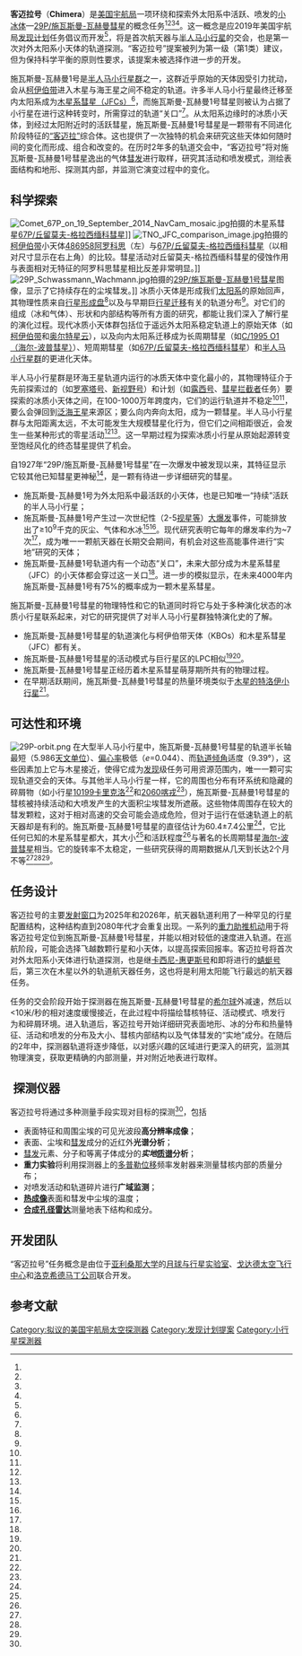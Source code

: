 {{Infobox spaceflight |auto=all
| name                  = 客迈拉号
| names_list            = 
| image                 = Chimera Discovery Mission Concept.png
| image_caption         = 通往半人马小行星和形成小天体秘密之门
| image_size            = 375px

| mission_type          = [[半人马小行星|半人马小行星轨道器]] 
| operator              = [[美国宇航局|美国宇航局]]
| website               = 
| mission_duration      = ''>为期2年的轨道探索''
 
| manufacturer          = [[洛克希德·马丁|洛克希德·马丁公司]] <ref name="Harris2019EPSC" />
| dimensions            = 
| power                 = 
| launch_date           = 2025年-2026年(计划)<ref name="Harris2019EPSC" />

| instruments           = 可见光和热成像仪、质谱仪及红外光谱仪、雷达<ref name="Harris2019EPSC" />

| programme             = [[发现计划|发现计划]]
| previous_mission      = 
}}
'''客迈拉号'''（'''Chimera'''）是[[美国国家航空航天局|美国宇航局]]一项环绕和探索外太阳系中活跃、喷发的[[太阳系小天体|小冰体]]—[[29P/施瓦斯曼-瓦赫曼彗星|29P/施瓦斯曼-瓦赫曼彗星]]的概念任务<ref name="Harris2019EPSC" /><ref name="Harris2019AGU" /><ref name="Wall2019Space" /><ref name="Kornfeld2019" />。这一概念是应2019年美国宇航局[[发现计划|发现计划]]任务倡议而开发<ref name="Discovery2019" />，将是首次航天器与[[半人马小行星|半人马小行星]]的交会，也是第一次对外太阳系小天体的轨道探测。“客迈拉号”提案被列为第一级（第1类）建议，但为保持科学平衡的原则性要求，该提案未被选择作进一步的开发。

施瓦斯曼-瓦赫曼1号是[[半人马小行星|半人马小行星群]]之一，这群近乎原始的天体因受引力扰动，会从[[柯伊伯带|柯伊伯带]]进入木星与海王星之间不稳定的轨道。许多半人马小行星最终迁移至内太阳系成为[[彗星#短周期|木星系彗星（JFCs）]]<ref name="DuncanLevison1997" />，而施瓦斯曼-瓦赫曼1号彗星则被认为占据了小行星在进行这种转变时，所需穿过的轨道“关口”<ref name="Sarid2019" />。从太阳系边缘时的冰质小天体，到经过太阳附近时的活跃彗星，施瓦斯曼-瓦赫曼1号彗星是一颗带有不同进化阶段特征的[[客迈拉|“客迈拉”]]综合体。这也提供了一次独特的机会来研究这些天体如何随时间的变化而形成、组合和改变的。在历时2年多的轨道交会中，“客迈拉号”将对施瓦斯曼-瓦赫曼1号彗星逸出的气体[[彗发|彗发]]进行取样，研究其活动和喷发模式，测绘表面结构和地形、探测其内部，并监测它演变过程中的变化。

== 科学探索 ==
[[File:Comet_67P_on_19_September_2014_NavCam_mosaic.jpg|thumbnail]]拍摄的木星系彗星[[丘留莫夫-格拉西缅科彗星|67P/丘留莫夫-格拉西缅科彗星]]]]
[[File:TNO_JFC_comparison_image.jpg|thumbnail]]拍摄的[[柯伊伯带|柯伊伯带]]小天体[[小行星486958|486958阿罗科思]]（左）与[[丘留莫夫-格拉西缅科彗星|67P/丘留莫夫-格拉西缅科彗星]]（以相对尺寸显示在右上角）的比较。彗星活动对丘留莫夫-格拉西缅科彗星的侵蚀作用与表面相对无特征的阿罗科思彗星相比反差非常明显。]] 
[[File:29P_Schwassmann_Wachmann.jpg|thumbnail]]拍摄的[[29P/施瓦斯曼-瓦赫曼彗星|29P/施瓦斯曼-瓦赫曼1号彗星]]图像，显示了它持续存在的尘埃彗发。]]
冰质小天体是形成我们[[太阳系|太阳系]]的原始回声，其物理性质来自[[星周盘|行星形成盘]]<ref name="Willacy2015" />以及与早期巨[[行星迁移|行星迁移]]有关的轨道分布<ref name="Tsiganis2005" />。对它们的组成（冰和气体）、形状和内部结构等所有方面的研究，都能让我们深入了解行星的演化过程。现代冰质小天体群包括位于遥远外太阳系稳定轨道上的原始天体（如[[柯伊伯带|柯伊伯带]]和[[奥尔特星云|奥尔特星云]]），以及向内太阳系迁移成为长周期彗星（如[[海尔-博普彗星|C/1995 O1（海尔-波普彗星）]]）、短周期彗星（如[[丘留莫夫-格拉西缅科彗星|67P/丘留莫夫-格拉西缅科彗星]]）和[[半人马小行星|半人马小行星群]]的更进化天体。

半人马小行星群是环海王星轨道内运行的冰质天体中变化最小的，其物理特征介于先前探索过的（如[[罗塞塔号|罗塞塔号]]、[[新视野号|新视野号]]）和计划（如[[露西号|露西号]]、[[彗星拦截者|彗星拦截者]]任务）要探索的冰质小天体之间，在100-1000万年跨度内，它们的运行轨道并不稳定<ref name=Sarid2019 /><ref name="TiscarenoMalhotra2003" />，要么会弹回到[[海王星外天体|泛海王星]]来源区；要么向内奔向太阳，成为一颗彗星。半人马小行星群与太阳距离太远，不太可能发生大规模彗星化行为，但它们之间相距很近，会发生一些某种形式的零星活动<ref name="Jewitt2009" /><ref name="Wierzchos2017" />。这一早期过程为探索冰质小行星从原始起源转变至饱经风化的终态彗星提供了机会。 

自1927年“29P/施瓦斯曼-瓦赫曼1号彗星”在一次爆发中被发现以来，其特征显示它较其他已知彗星更神秘<ref name="VanBiesbroeck1928" />，是一颗有待进一步详细研究的彗星。
* 施瓦斯曼-瓦赫曼1号为外太阳系中最活跃的小天体，也是已知唯一“持续”活跃的半人马小行星；
* 施瓦斯曼-瓦赫曼1号产生过一次世纪性（2-5[[视星等|视星等]]）[https://www.youtube.com/watch?v=Hcq3mK2d7tE 大爆发]事件，可能排放出了≥10<sup>9</sup>千克的灰尘、气体和水冰<ref name="Schambeau2017" /><ref name="Wierzchos2017" />。现代研究表明它每年的爆发率约为~7次<ref name="Trigo-Rodríguez2008" />，成为唯一一颗航天器在长期交会期间，有机会对这些高能事件进行“实地”研究的天体；
* 施瓦斯曼-瓦赫曼1号轨道内有一个动态“关口”，未来大部分成为木星系彗星（JFC）的小天体都会穿过这一关口<ref name="Sarid2019" />。进一步的模拟显示，在未来4000年内施瓦斯曼-瓦赫曼1号有75%的概率成为一颗木星系彗星。

施瓦斯曼-瓦赫曼1号彗星的物理特性和它的轨道同时将它与处于多种演化状态的冰质小行星联系起来，对它的研究提供了对半人马小行星群独特演化史的了解。
* 施瓦斯曼-瓦赫曼1号彗星的轨道演化与柯伊伯带天体（KBOs）和木星系彗星（JFC）都有关。
* 施瓦斯曼-瓦赫曼1号彗星的活动模式与巨行星区的LPC相似<ref name="Wierzchos2017" /><ref name="Bauer2015" />。
* 施瓦斯曼-瓦赫曼1号彗星正经历着木星系彗星萌芽期所共有的物理过程。
* 在早期活跃期间，施瓦斯曼-瓦赫曼1号彗星的热量环境类似于[[特洛伊小行星|木星的特洛伊小行星]]<ref name="Morbidelli2005" />。

== 可达性和环境 ==
[[File:29P-orbit.png|thumbnail]]
在大型半人马小行星中，施瓦斯曼-瓦赫曼1号彗星的轨道半长轴最短（5.986[[天文单位|天文单位]]）、[[轨道离心率|偏心率]]极低（''e''=0.044）、而[[轨道倾角|轨道倾角]]适度（9.39°），这些因素加上它与木星接近，使得它成为[[发现计划|发现]]级任务可用资源范围内，唯一一颗可实现轨道交会的天体。与其他半人马小行星一样，它的周围也分布有环系统和隐藏的碎屑物（如小行星[[小行星10199|10199卡里克洛]]<ref name="Braga-Ribas2014" />和[[小行星2060|2060喀戎]]<ref name="Sickafoose2019" />），施瓦斯曼-瓦赫曼1号彗星的彗核被持续活动和大喷发产生的大面积尘埃彗发所遮蔽。这些物体周围存在较大的彗发颗粒，这对于相对高速的交会可能会造成危险，但对于运行在低速轨道上的航天器却是有利的。施瓦斯曼-瓦赫曼1号彗星的直径估计为60.4±7.4公里<ref name="Schambeau2015" />，它比任何已知的木星系彗星都大，其大小<ref name="Fernández1999" />和活跃程度<ref name="Wierzchos2017" />与著名的长周期彗星[[海尔-博普彗星|海尔-波普彗星]]相当。它的旋转率不太稳定，一些研究获得的周期数据从几天到长达2个月不等<ref name="Schambeau2017" /><ref name="Miles2016" /><ref name="Stansberry2004" />。

==任务设计 ==
客迈拉号的主要[[发射窗口|发射窗口]]为2025年和2026年，航天器轨道利用了一种罕见的行星配置结构，这种结构直到2080年代才会重复出现。一系列的[[重力助推|重力助推机动]]用于将客迈拉号定位到施瓦斯曼-瓦赫曼1号彗星，并能以相对较低的速度进入轨道。在巡航阶段，可能会选择飞越数颗行星和小天体，以提高探索回报率。客迈拉号将首次对外太阳系小天体进行轨道探测，也是继[[卡西尼-惠更斯号|卡西尼-惠更斯号]]和即将进行的[[蜻蜓号|蜻蜓号]]后，第三次在木星以外的轨道航天器任务，这也将是利用太阳能飞行最远的航天器任务。

任务的交会阶段开始于探测器在施瓦斯曼-瓦赫曼1号彗星的[[希尔球|希尔球]]外减速，然后以<10米/秒的相对速度缓慢接近，在此过程中将描绘彗核特征、活动模式、喷发行为和碎屑环境。进入轨道后，客迈拉号开始详细研究表面地形、冰的分布和热量特征、活动和喷发的分布及大小、彗核内部结构以及气体彗发的“实地”成分。在随后的2年中，探测器轨道将逐步降低，以对感兴趣的区域进行更深入的研究，监测其物理演变，获取更精确的内部测量，并对附近地表进行取样。

== 探测仪器 ==
客迈拉号将通过多种测量手段实现对目标的探测<ref name="Harris2019EPSC" />，包括
*表面特征和周围尘埃的可见光波段'''高分辨率成像'''；
* 表面、尘埃和[[彗发|彗发]]成分的近红外'''光谱分析'''；
* [[彗发|彗发]]元素、分子和等离子体成分的'''''实地''[[质谱法|质谱]]分析'''；
*'''重力实验'''将利用探测器上的[[多普勒效应|多普勒位移]]频率发射器来测量彗核内部的质量分布；
* 对喷发活动和轨道碎片进行'''广域监测'''；
* [[热成像仪|'''热成像''']]表面和彗发中尘埃的温度；
* '''[[合成孔径雷达|合成孔径雷达]]'''测量地表下结构和成分。
== 开发团队 ==
“客迈拉号”任务概念是由位于[[亚利桑那大学|亚利桑那大学]]的[[月球与行星实验室|月球与行星实验室]]、[[戈达德太空飞行中心|戈达德太空飞行中心]]和[[洛克希德·马丁|洛克希德马丁公司]]联合开发。

== 参考文献 ==
{{Reflist
|refs=
 
<ref name=Harris2019EPSC>{{cite journal
|last=Harris
|first=W.
|author2=Woodney, L.
|author3=Villanueva, G.
|title=客迈拉号: 首个探索半人马小行星的任务
|date=2019年
|journal=欧洲行星科学大会摘要(2019年欧洲行星科学和美国天文学会联合大会)
|volume=13  
|url=https://meetingorganizer.copernicus.org/EPSC-DPS2019/EPSC-DPS2019-1094-1.pdf
|access-date=2021-01-29
|archive-date=2020-11-12
|archive-url=https://web.archive.org/web/20201112032738/https://meetingorganizer.copernicus.org/EPSC-DPS2019/EPSC-DPS2019-1094-1.pdf
|dead-url=no
}}</ref>
 
<ref name=Harris2019AGU>{{cite conference
|last=Harris
|first=W.
|author2=Woodney, L.
|author3=Villanueva, G.
|title=客迈拉号: 首个探索半人马小行星的任务
|date=2019年
|conference=[[美国地球物理联盟|秋季会议]]
|page=627815
|url=https://agu2019fallmeeting-agu.ipostersessions.com/Default.aspx?s=BC-A2-FA-9E-C1-F0-D3-DF-86-16-7A-1D-B3-BA-21-51
|access-date=2021-01-29
|archive-date=2021-02-05
|archive-url=https://web.archive.org/web/20210205012350/https://agu2019fallmeeting-agu.ipostersessions.com/Default.aspx?s=BC-A2-FA-9E-C1-F0-D3-DF-86-16-7A-1D-B3-BA-21-51
|dead-url=no
}}</ref>
 
<ref name=Wall2019Space>{{cite web
|last=Wall
|first=M.
|title=半人马小行星的升起:美国宇航局聚集奇异的小行星—彗星混合体任务
|url=https://www.space.com/nasa-centaur-missions-centaurus-chimera.html
|date=2019年3月25日9
|work=[[太空网|太空网]]   
|access-date=2021年1月29日
|archive-date=2020年11月18日
|archive-url=https://web.archive.org/web/20201118115329/https://www.space.com/nasa-centaur-missions-centaurus-chimera.html
|dead-url=no
}}</ref>
 
<ref name=Kornfeld2019>{{cite web
|last=Kornfeld
|first=L.
|title=两项半人马小行星任务提交美国宇航局发现计划
|url=https://www.spaceflightinsider.com/missions/solar-system/two-centaur-missions-proposed-to-nasas-discovery-program/
|date=2019年11月22日
|work=Spaceflightinsider.com   
|access-date=2021年1月29日
|archive-date=2020年11月29日
|archive-url=https://web.archive.org/web/20201129160511/https://www.spaceflightinsider.com/missions/solar-system/two-centaur-missions-proposed-to-nasas-discovery-program/
|dead-url=no
}}</ref>
 
<ref name=Discovery2019>{{cite web
|title=美国宇航局2019年发现计划招标公告  
|url=https://astrobiology.nasa.gov/funding/nasa-discovery-program-2019-announcement-of-opport/
|date=2019-04-08
|work=nasa.gov
|access-date=2021-01-29
|archive-date=2020-07-25
|archive-url=https://web.archive.org/web/20200725150633/https://astrobiology.nasa.gov/funding/nasa-discovery-program-2019-announcement-of-opport/
|dead-url=no
}}</ref>
 
<ref name=DuncanLevison1997>{{Cite journal
|last=Duncan |first=M.J. 
|author2=Levison, H.F.
|title=分散的彗星盘与木星系彗星的起源 
|date=1997
|doi=10.1126/science.276.5319.1670
|journal=[[科学_(期刊)|科学]]
|volume=276
|issue=5319 
|pages=1670–2 
|pmid=9180070 |bibcode=1997Sci...276.1670D
}}</ref>
<ref name=Sarid2019>{{Cite journal
|last=Sarid |first= G.
|author2=Volk, K.
|author3=Steckloff, J.
|author4=Harris, W.
|author5=Womack, M.
|author6=Woodney, L.
|title=29P/施瓦斯曼-瓦赫曼1号彗星，一颗位于木星系彗星入口处的半人马小行星 
|date=2019
|doi=10.3847/2041-8213/ab3fb3
|journal=[[天文物理期刊|天文物理期刊]]
|volume=883
|issue=1
|pages=7
|bibcode=2019ApJ...883L..25S |arxiv=1908.04185
}}</ref>
 
<ref name=Willacy2015>{{Cite journal
|last=Willacy
|first=K.
|display-authors=etal
|title=原太阳盘的成分和彗星形成的条件
|date=2015年
|doi=10.1007/s11214-015-0167-6
|journal=《太空科学评论》
|volume=197
|issue=1–4
|pages=151–190
|arxiv=1507.02328
|bibcode=2015SSRv..197..151W
|url=https://research.chalmers.se/en/publication/223479
|access-date=2021-01-29
|archive-date=2021-02-03
|archive-url=https://web.archive.org/web/20210203013151/https://research.chalmers.se/en/publication/223479
|dead-url=no
}}</ref>
 
<ref name=TiscarenoMalhotra2003>{{Cite journal
|last=Tiscareno |first=M. 
|author2=Malhotra, R. 
|title=已知的半人马小行星动态
|date=2003
|doi=10.1086/379554
|journal=[[天文期刊|天文期刊]]
|volume=126
|issue=6 
|pages=3122–3131
|bibcode=2003AJ....126.3122T
|arxiv=astro-ph/0211076
}}</ref>
 
<ref name=Tsiganis2005>{{Cite journal
|last=Tsiganis |first=K. 
|author2=Gomes, R.
|author3=Morbidelli, A. 
|author4=Levison, H. 
|title=太阳系巨行星轨道结构的起源
|date=200年
|doi=10.1038/nature03539
|journal=[[自然_(期刊)|自然]]
|volume=435
|issue=7041
|pages=459–461
|pmid=15917800 |bibcode=2005Natur.435..459T
}}</ref>
 
<ref name=Jewitt2009>{{Cite journal
|last=Jewitt |first=D. 
|title=活跃的半人马小行星群 
|date=2009
|doi=10.1088/0004-6256/137/5/4296
|journal=[[天文物理期刊|天文物理期刊]]
|volume=137
|number=5
|pages=4296–4312
|arxiv=0902.4687 
|bibcode=2009AJ....137.4296J 
}}</ref>
<ref name=Wierzchos2017>{{cite journal
|last=Wierzchos |first= K.
|author2=Womack, M.
|author3=Sarid, G.
|title=在距活跃的半人马小行星[[小行星60558|(60558)174P/厄开克洛斯]]6个天文单位远的一氧化碳
|date=2017年
|doi=10.3847/1538-3881/aa689c
|journal=[[天文物理期刊|天文物理期刊]]
|volume=153
|issue=5
|pages=8
|bibcode=2017AJ....153..230W
|arxiv=1703.07660
}}</ref>
 
<ref name=VanBiesbroeck1928>{{Cite journal
|last=Van Biesbroeck |first=G. A. 
|title=彗星日记：彗星1927d(斯特恩斯) 彗星1927h(恩克) 彗星1927j(施瓦斯曼-瓦赫曼)   |date=1928
|journal=[[通俗天文学_(美国杂志)|通俗天文学]]
|volume=36
|page=69
|bibcode=1928PA.....36...69V 
}}</ref>
 
<ref name=Bauer2015>{{Cite journal
|last=Bauer |first=J. 
|display-authors=etal
|title=“近地天体广角红外线探测望远镜”发现的彗星种群和CO+CO<sub>2</sub>产出率   |date=2015
|doi=10.1088/0004-637X/814/2/85
|journal=[[天文物理期刊|天文物理期刊]]
|volume=814
|number=85
|pages=24pp
|arxiv=1509.08446 
|bibcode=2015ApJ...814...85B 
}}</ref>
 
<ref name=Trigo-Rodríguez2008>{{Cite journal
|last=Trigo-Rodríguez |first=J. 
|display-authors=etal
|title=彗星的爆发活动. I.施瓦斯曼-瓦赫曼1号彗星的持续监测
|date=2008
|doi=10.1051/0004-6361:20078666
|journal=[[天文与天体物理学报|天文与天体物理学报]]
|volume=485
|number=2
|pages=599–606
|bibcode=2008A&A...485..599T 
}}</ref>
 
<ref name=Schambeau2017>{{Cite journal
|last=Schambeau |first= C.
|author2=Fernández, Y.
|author3=Samarasinha, N.
|author4=Mueller, B.
|author5=Woodney, L.
|title=29P/施瓦斯曼-瓦赫曼1号彗星爆发对彗核旋转状态约束的R波段观测分析
|date=2017年
|doi=10.1016/j.icarus.2016.11.026
|journal=[[伊卡洛斯_(期刊)|伊卡洛斯]]
|volume=284
|pages=359–371
|bibcode=2017Icar..284..359S
}}</ref>
 
<ref name=Schambeau2015>{{cite journal
|last=Schambeau |first= C.
|author2=Fernández, Y.
|author3=Lisse, C.
|author4=Samarasinha, N.
|author5=Woodney, L.
|title=“斯皮策望远镜”对29P/施瓦斯曼-瓦赫曼1号彗星观测的新分析
|date=2015年
|doi=10.1016/j.icarus.2015.06.038
|journal=[[伊卡洛斯_(期刊)|伊卡洛斯]]
|volume=260
|pages=60–72
|bibcode=2015Icar..260...60S 
|arxiv=1506.07037
}}</ref>
 <ref name=Miles2016>{{Cite journal
|last=Miles |first=R. 
|title=29P/施瓦斯曼-瓦赫曼彗核冰火山作用的离散来源及其成因 
|date=2016
|doi=10.1016/j.icarus.2015.11.011 
|journal=[[伊卡洛斯_(期刊)|伊卡洛斯]]
|volume=272
|bibcode=2016Icar..272..387M
|pages=387–413
}}</ref>
 
<ref name=Morbidelli2005>{{cite journal
|last=Morbidelli|first=A.
|author2=Levison, H. F.
|author3=Tsiganis, K.
|author4=Gomes, R.
|date=26 May 2005
|title=太阳系早期木星特洛伊小行星的混乱捕获 
|journal=[[自然_(期刊)|自然]]
|volume=435
|issue=7041
|pages=462–465
|doi=10.1038/nature03540
|pmid=15917801
|bibcode=2005Natur.435..462M
}}</ref>
 
<ref name=Fernández1999>{{cite journal 
|last=Fernández |first= Y. 
|display-authors=etal
|title=海尔-波普彗星的彗核和内层彗发：来自恒星掩星的结果   
|bibcode=1999Icar..140..205F  
|year=1999年 
|journal=[[伊卡洛斯_(期刊)|伊卡洛斯]]
|volume=140 
|issue=1 
|pages=205–220 
|doi=10.1006/icar.1999.6127
}}</ref>
 
<ref name=Braga-Ribas2014>{{Cite journal 
|doi=10.1038/nature13155
|last=Braga-Ribas |first=F.
|display-authors=etal
|title=在半人马小行星(10199)卡里克洛周围发现了一个环系统 
|date=2014
|journal=[[自然_(期刊)|自然]]
|volume=508
|issue=7494
|pages=72–75
|pmid=24670644 |arxiv=1409.7259 
|bibcode=2014Natur.508...72B 
}}</ref>
 
<ref name=Sickafoose2019>{{Cite journal 
|doi=10.1093/mnras/stz3079
|last=Sickafoose |first=A.
|display-authors=etal
|title=2011年可见光和近红外恒星掩星对半人马小行星(2060)喀戎周围物质特征的描述 
|date=2019
|journal=[[皇家天文学会月报|皇家天文学会月报]]
|volume=491
|issue=3
|pages=3643–3654
|arxiv=1910.05029 
|bibcode=2019MNRAS.tmp.2726S
}}</ref>
 
<ref name=Stansberry2004>{{Cite journal 
|doi=10.1086/422473
|last=Stansberry |first=J.
|display-authors=etal
|title=斯皮策望远镜对29P/施瓦斯曼-瓦赫曼彗星尘埃彗发和彗核的观测 
|date=2004年
|journal=[[天文物理期刊|天文物理期刊增刊系列]]
|volume=154
|issue=1
|pages=463–468
|bibcode=2004ApJS..154..463S 
}}</ref>
}}
{{小行星任務}}
[[Category:拟议的美国宇航局太空探测器|Category:拟议的美国宇航局太空探测器]]
[[Category:发现计划提案|Category:发现计划提案]]
[[Category:小行星探測器|Category:小行星探測器]]
